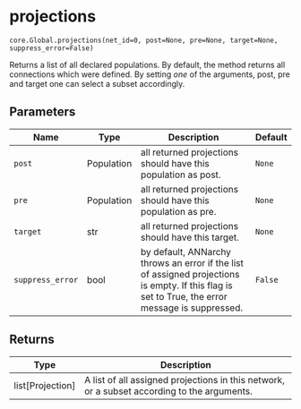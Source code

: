 # projections { #ANNarchy.core.Global.projections }

`core.Global.projections(net_id=0, post=None, pre=None, target=None, suppress_error=False)`

Returns a list of all declared populations. By default, the method returns all connections which were defined.
By setting *one* of the arguments, post, pre and target one can select a subset accordingly.

## Parameters

| Name             | Type       | Description                                                                                                                                      | Default   |
|------------------|------------|--------------------------------------------------------------------------------------------------------------------------------------------------|-----------|
| `post`           | Population | all returned projections should have this population as post.                                                                                    | `None`    |
| `pre`            | Population | all returned projections should have this population as pre.                                                                                     | `None`    |
| `target`         | str        | all returned projections should have this target.                                                                                                | `None`    |
| `suppress_error` | bool       | by default, ANNarchy throws an error if the list of assigned projections is empty. If this flag is set to True, the error message is suppressed. | `False`   |

## Returns

| Type               | Description                                                                                 |
|--------------------|---------------------------------------------------------------------------------------------|
| list\[Projection\] | A list of all assigned projections in this network, or a subset according to the arguments. |